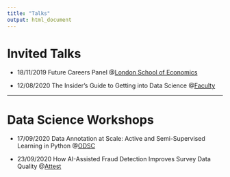 ```yaml
---
title: "Talks"
output: html_document
---
```


# Invited Talks

- 18/11/2019 Future Careers Panel @[London School of Economics](https://faculty.ai/events/london-school-of-economics-future-careers-panel/)

- 12/08/2020 The Insider’s Guide to Getting into Data Science @[Faculty](https://faculty.ai/events/the-insiders-guide-to-getting-into-data-science/)

---

# Data Science Workshops

- 17/09/2020 Data Annotation at Scale: Active and Semi-Supervised Learning in Python @[ODSC](https://odsc.com/speakers/data-annotation-at-scale-active-and-semi-supervised-learning-in-python/)

- 23/09/2020 How AI-Assisted Fraud Detection Improves Survey Data Quality @[Attest](https://www.askattest.com/webinars/how-ai-assisted-fraud-detection-improves-survey-data-quality)